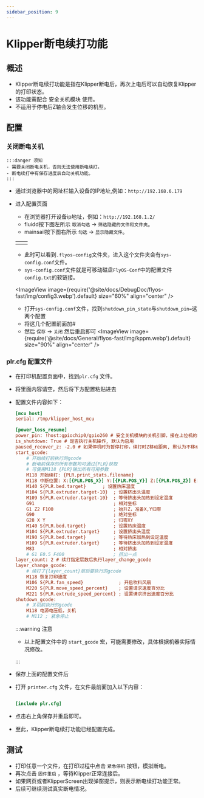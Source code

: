 ```yaml
---
sidebar_position: 9
---
```


# Klipper断电续打功能

## 概述

- Klipper断电续打功能是指在Klipper断电后，再次上电后可以自动恢复Klipper的打印状态。
- 该功能需配合 安全关机模块 使用。
- 不适用于停电后Z轴会发生位移的机型。

## 配置

### 关闭断电关机
    :::danger 须知
    - 需要关闭断电关机，否则无法使用断电续打。
    - 断电续打中有保存进度后自动关机功能。
    :::

- 通过浏览器中的网址栏输入设备的IP地址,例如：`http://192.168.6.179`
- 进入配置页面
    - 在浏览器打开设备ip地址，例如：`http://192.168.1.2/`
    - fluidd按下图左所示 `取消勾选` -> `筛选隐藏的文件和文件夹`。
    - mainsail按下图右所示 `勾选` -> `显示隐藏文件`。
    
    <table>
      <tr>
        <td>
          <ImageView image={require('@site/docs/DebugDoc/flyos-fast/img/config1.webp').default} size="100%" align="center" />
        </td>
        <td>
          <ImageView image={require('@site/docs/DebugDoc/flyos-fast/img/config2.webp').default} size="85%" align="center" />
        </td>
      </tr>
    </table>

    - 此时可以看到`.flyos-config`文件夹，进入这个文件夹会有`sys-config.conf`文件。
    - `sys-config.conf`文件就是可移动磁盘`FlyOS-Conf`中的配置文件`config.txt`的软链接。

    <ImageView image={require('@site/docs/DebugDoc/flyos-fast/img/config3.webp').default} size="60%" align="center" />

    - 打开`sys-config.conf`文件，找到`shutdown_pin_state`与`shutdown_pin=`这两个配置
    - 将这几个配置前面加# 
    - 然后 `保存` -> `关闭` 然后重启即可
    <ImageView image={require('@site/docs/General/flyos-fast/img/kppm.webp').default} size="90%" align="center" />

### plr.cfg 配置文件

- 在打印机配置页面中，找到`plr.cfg` 文件。
- 将里面内容请空，然后将下方配置粘贴进去
- 配置文件内容如下：

    ```cfg
    [mcu host]   
    serial: /tmp/klipper_host_mcu
    
    [power_loss_resume]
    power_pin: !host:gpiochip0/gpio260 # 安全关机模块的关机引脚，接在上位机的PA21引脚
    is_shutdown: True # 是否执行关机操作, 默认为启用
    paused_recover_z: -2.0 # 如果停机时为暂停打印，续打时Z移动距离, 默认为不移动
    start_gcode:
        # 开始续打前执行的gcode
        # 断电前保存的所有参数均可通过{PLR}获取
        # 可使用M118 {PLR}输出所有可用参数
        M118 开始续打: {PLR.print_stats.filename}
        M118 中断位置: X:[{PLR.POS_X}] Y:[{PLR.POS_Y}] Z:[{PLR.POS_Z}] E:[{PLR.POS_E}]
        M140 S{PLR.bed.target}      ; 设置热床温度
        M104 S{PLR.extruder.target-10}  ; 设置挤出头温度
        M109 S{PLR.extruder.target-10}  ; 等待挤出头加热到设定温度
        G91                             ; 相对坐标
        G1 Z2 F100                      ; 抬升Z，准备X,Y归零
        G90                             ; 绝对坐标
        G28 X Y                         ; 归零XY
        M140 S{PLR.bed.target}          ; 设置热床温度
        M104 S{PLR.extruder.target}     ; 设置挤出头温度
        M190 S{PLR.bed.target}          ; 等待热床加热到设定温度
        M109 S{PLR.extruder.target}     ; 等待挤出头加热到设定温度
        M83                             ; 相对挤出
        # G1 E0.5 F400                  ; 挤出一点
    layer_count: 2 # 续打指定层数后执行layer_change_gcode
    layer_change_gcode:                
        # 续打了{layer_count}层后要执行的gcode
        M118 恢复打印速度
        M106 S{PLR.fan_speed}             ; 开启吹料风扇
        M220 S{PLR.move_speed_percent}    ; 设置请求速度百分比
        M221 S{PLR.extrude_speed_percent} ; 设置请求挤出速度百分比
    shutdown_gcode:
        # 关机前执行的gcode
        M118 电源电压低，关机
        # M112 ; 紧急停止

    ```

    :::warning 注意

    - 以上配置文件中的 `start_gcode` 宏，可能需要修改，具体根据机器实际情况修改。

    :::

- 保存上面的配置文件后
- 打开 `printer.cfg` 文件，在文件最前面加入以下内容：

    ```cfg

    [include plr.cfg]

    ```

- 点击右上角保存并重启即可。
- 至此，Klipper断电续打功能已经配置完成。

## 测试

- 打印任意一个文件，在打印过程中点击 `紧急停机` 按钮，模拟断电。
- 再次点击 `固件重启` ，等待Klipper正常连接后。
- 如果网页或者KlipperScreen出现弹窗提示，则表示断电续打功能正常。
- 后续可继续测试真实断电情况。
